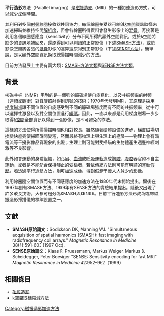 '''平行造影'''方法（Parallel imaging）是[[磁振造影|磁振造影]]（MRI）的一種加速造影方式，可以減少成像時間。

其利用到多個[[射頻|射頻]]線圈接收器共同協力，每個線圈接受器可縮減[[k空間|''k''空間]]資訊取樣來加速掃瞄並維持空間[[解析度|解析度]]，但會各線圈所得資料會發生影像上的[[混疊|混疊]]。再接著是利用各個線圈感應度（sensitivity）分布不同所得的額外空間資訊，或於''k''空間將缺少的資訊填補回來，還原得到可以判讀的正常影像（下述[[SMASH方法|SMASH方法]]），或於影像空間將各張的[[混疊|混疊]]影像的運算還原得到正常影像（下述[[SENSE方法|SENSE方法]]）。簡單說，是以額外空間資訊換取總掃描時間減少的方法。

目前方法發展上主要有兩大類：[[SMASH方法|SMASH方法大類]]與[[SENSE方法|SENSE方法大類]]。

== 背景 ==
[[核磁共振|核磁共振]]（NMR）用到的是一個強的靜磁場使[[自旋|自旋]]極化，以及共振頻率的射頻（連續或[[脈衝|脈衝]]）對自旋照射得到訊號的技術；1970年代發明MRI，其原理是採用[[梯度磁場|梯度磁場]]讓不同位置的自旋感受到不同的靜磁場強度而有不同的共振頻率，從中可以選擇性激發以及對空間位置進行[[編碼|編碼]]。因此，一直以來都是利用梯度磁場一步步取得[[k空間|''k''空間]]全部資訊以得到一張影像，是不可避免的作法。

這樣的方法使得所需掃描時間也相對較長，雖然隨著硬體設備的進步，梯度磁場切換變快能夠使掃瞄時間變短，然而最終有物理上與生理上的極限——物理上會有渦電流等干擾影像品質現象的出現；生理上則可能對受掃瞄的生物體產生週邊神經刺激等不良影響。

此外如會運動的身體組織，如[[心臟|心臟]]、[[血流|血流]]或[[呼吸|呼吸]]運動造成[[胸腔|胸腔]]、[[腹腔|腹腔]]器官的不自主運動，或者是不能配合保持靜止的受檢者，若依傳統方法則可能有明顯的[[運動假影|運動假影]]。若透過平行造影方法，則可加速成像，得到假影干擾大大減少的影像。

利用線圈隨空間位置而有不同感應度的加速方法在1980年代末開始提出，爾後在1997年則有SMASH方法、1999年有SENSE方法的實驗結果提出。隨後又出現了許多改良技術，大都可粗分為SMASH與SENSE。目前平行造影方法已成為臨床磁振造影掃描儀的標準設置之一。

== 文獻 ==
* '''SMASH原始論文'''：Sodickson DK, Manning WJ. "Simultaneous acquisition of spatial harmonics (SMASH): fast imaging with radiofrequency coil arrays." ''Magnetic Resonance in Medicine'' 38(4):591-603 (1997 Oct).
* '''SENSE原始論文'''：Klaas P. Pruessmann, Markus Weiger, Markus B. Scheidegger, Peter Boesiger "SENSE: Sensitivity encoding for fast MRI" ''Magnetic Resonance in Medicine'' 42:952–962（1999）

== 相關條目 ==
* [[磁振造影|磁振造影]]
* [[k空間取樣縮減方法|k空間取樣縮減方法]]


[[Category:磁振造影加速方法|Category:磁振造影加速方法]]